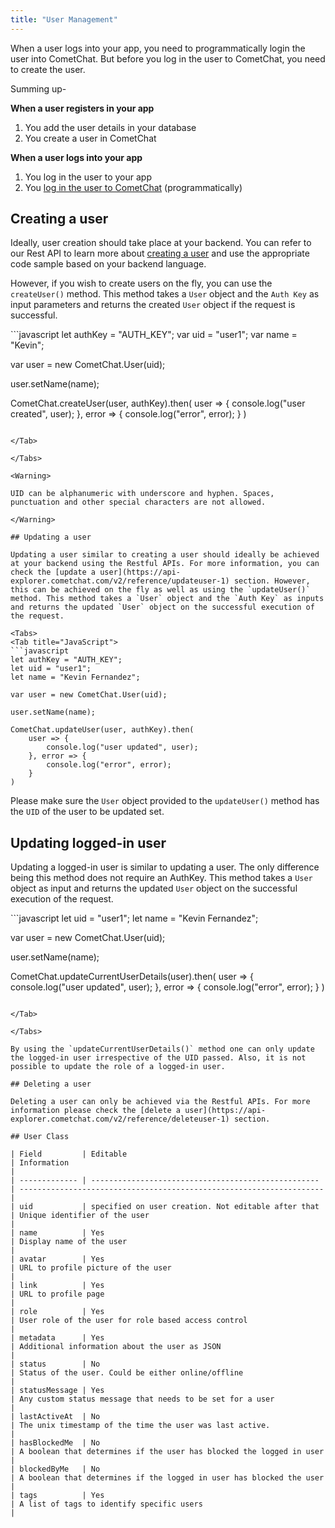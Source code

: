 ```yaml
---
title: "User Management"
---
```




When a user logs into your app, you need to programmatically login the user into CometChat. But before you log in the user to CometChat, you need to create the user.

Summing up-

**When a user registers in your app**

1. You add the user details in your database
2. You create a user in CometChat

**When a user logs into your app**

1. You log in the user to your app
2. You [log in the user to CometChat](/sdk/react-native/2.0/authentication) (programmatically)

## Creating a user

Ideally, user creation should take place at your backend. You can refer to our Rest API to learn more about [creating a user](https://api-explorer.cometchat.com/v2/reference/createuser-1) and use the appropriate code sample based on your backend language.

However, if you wish to create users on the fly, you can use the `createUser()` method. This method takes a `User` object and the `Auth Key` as input parameters and returns the created `User` object if the request is successful.

<Tabs>
<Tab title="JavaScript">
```javascript
let authKey = "AUTH_KEY";
var uid = "user1";
var name = "Kevin";

var user = new CometChat.User(uid);

user.setName(name);

CometChat.createUser(user, authKey).then(
    user => {
        console.log("user created", user);
    }, error => {
        console.log("error", error);
    }
)
```

</Tab>

</Tabs>

<Warning>

UID can be alphanumeric with underscore and hyphen. Spaces, punctuation and other special characters are not allowed.

</Warning>

## Updating a user

Updating a user similar to creating a user should ideally be achieved at your backend using the Restful APIs. For more information, you can check the [update a user](https://api-explorer.cometchat.com/v2/reference/updateuser-1) section. However, this can be achieved on the fly as well as using the `updateUser()` method. This method takes a `User` object and the `Auth Key` as inputs and returns the updated `User` object on the successful execution of the request.

<Tabs>
<Tab title="JavaScript">
```javascript
let authKey = "AUTH_KEY";
let uid = "user1";
let name = "Kevin Fernandez";

var user = new CometChat.User(uid);

user.setName(name);

CometChat.updateUser(user, authKey).then(
    user => {
        console.log("user updated", user);
    }, error => {
        console.log("error", error);
    }
)
```

</Tab>

</Tabs>

Please make sure the `User` object provided to the `updateUser()` method has the `UID` of the user to be updated set.

## Updating logged-in user

Updating a logged-in user is similar to updating a user. The only difference being this method does not require an AuthKey. This method takes a `User` object as input and returns the updated `User` object on the successful execution of the request.

<Tabs>
<Tab title="JavaScript">
```javascript
let uid = "user1";
let name = "Kevin Fernandez";

var user = new CometChat.User(uid);

user.setName(name);

CometChat.updateCurrentUserDetails(user).then(
    user => {
        console.log("user updated", user);
    }, error => {
        console.log("error", error);
    }
)
```

</Tab>

</Tabs>

By using the `updateCurrentUserDetails()` method one can only update the logged-in user irrespective of the UID passed. Also, it is not possible to update the role of a logged-in user.

## Deleting a user

Deleting a user can only be achieved via the Restful APIs. For more information please check the [delete a user](https://api-explorer.cometchat.com/v2/reference/deleteuser-1) section.

## User Class

| Field         | Editable                                            | Information                                                          |
| ------------- | --------------------------------------------------- | -------------------------------------------------------------------- |
| uid           | specified on user creation. Not editable after that | Unique identifier of the user                                        |
| name          | Yes                                                 | Display name of the user                                             |
| avatar        | Yes                                                 | URL to profile picture of the user                                   |
| link          | Yes                                                 | URL to profile page                                                  |
| role          | Yes                                                 | User role of the user for role based access control                  |
| metadata      | Yes                                                 | Additional information about the user as JSON                        |
| status        | No                                                  | Status of the user. Could be either online/offline                   |
| statusMessage | Yes                                                 | Any custom status message that needs to be set for a user            |
| lastActiveAt  | No                                                  | The unix timestamp of the time the user was last active.             |
| hasBlockedMe  | No                                                  | A boolean that determines if the user has blocked the logged in user |
| blockedByMe   | No                                                  | A boolean that determines if the logged in user has blocked the user |
| tags          | Yes                                                 | A list of tags to identify specific users                            |
